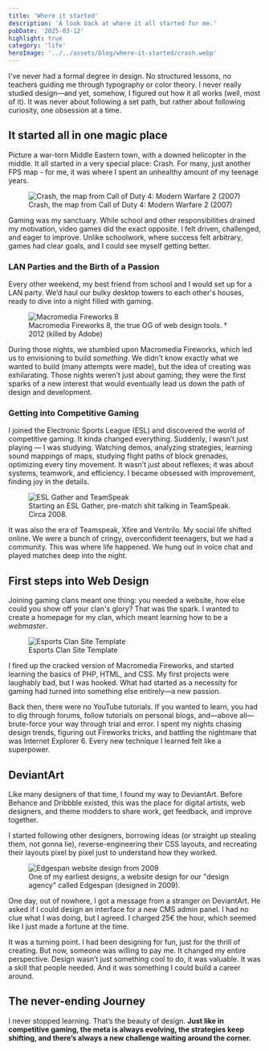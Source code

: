 ```yaml
---
title: 'Where it started'
description: 'A look back at where it all started for me.'
pubDate: '2025-03-12'
highlight: true
category: 'life'
heroImage: '../../assets/blog/where-it-started/crash.webp'
---
```



I've never had a formal degree in design. No structured lessons, no teachers guiding me through typography or color theory. I never really studied design—and yet, somehow, I figured out how it all works (well, most of it). It was never about following a set path, but rather about following curiosity, one obsession at a time.

## It started all in one magic place

Picture a war-torn Middle Eastern town, with a downed helicopter in the middle. It all started in a very special place: Crash. For many, just another FPS map - for me, it was where I spent an unhealthy amount of my teenage years.

<figure>
  <Image src={Crash} alt="Crash, the map from Call of Duty 4: Modern Warfare 2 (2007)" />
  <figcaption>Crash, the map from Call of Duty 4: Modern Warfare 2 (2007)</figcaption>
</figure>

Gaming was my sanctuary. While school and other responsibilities drained my motivation, video games did the exact opposite. I felt driven, challenged, and eager to improve. Unlike schoolwork, where success felt arbitrary, games had clear goals, and I could see myself getting better.

### LAN Parties and the Birth of a Passion

Every other weekend, my best friend from school and I would set up for a LAN party. We’d haul our bulky desktop towers to each other's houses, ready to dive into a night filled with gaming.

<aside class="right">
  <figure>
    <Image src={MacromediaFireworks} alt="Macromedia Fireworks 8" />
    <figcaption>Macromedia Fireworks 8, the true OG of web design tools. † 2012 (killed by Adobe)</figcaption>
  </figure>
</aside>

During those nights, we stumbled upon Macromedia Fireworks, which led us to envisioning to build _something_. We didn’t know exactly what we wanted to build (many attempts were made), but the idea of creating was exhilarating. Those nights weren’t just about gaming; they were the first sparks of a new interest that would eventually lead us down the path of design and development.

### Getting into Competitive Gaming

I joined the Electronic Sports League (ESL) and discovered the world of competitive gaming. It kinda changed everything. Suddenly, I wasn’t just playing — I was studying. Watching demos, analyzing strategies, learning sound mappings of maps, studying flight paths of block grenades, optimizing every tiny movement. It wasn’t just about reflexes; it was about systems, teamwork, and efficiency. I became obsessed with improvement, finding joy in the details.

<figure>
  <Image src={ESLGatherCS} alt="ESL Gather and TeamSpeak" />
  <figcaption>Starting an ESL Gather, pre-match shit talking in TeamSpeak. Circa 2008.</figcaption>
</figure>

It was also the era of Teamspeak, Xfire and Ventrilo. My social life shifted online. We were a bunch of cringy, overconfident teenagers, but we had a community. This was where life happened. We hung out in voice chat and played matches deep into the night.

## First steps into Web Design

Joining gaming clans meant one thing: you needed a website, how else could you show off your clan's glory? That was the spark. I wanted to create a homepage for my clan, which meant learning how to be a *webmaster*.

<aside class="left">
  <figure>
    <Image src={EsportsClanSiteTemplate} alt="Esports Clan Site Template" />
    <figcaption>Esports Clan Site Template</figcaption>
  </figure>
</aside>

I fired up the cracked version of Macromedia Fireworks, and started learning the basics of PHP, HTML, and CSS. My first projects were laughably bad, but I was hooked. What had started as a necessity for gaming had turned into something else entirely—a new passion.

Back then, there were no YouTube tutorials. If you wanted to learn, you had to dig through forums, follow tutorials on personal blogs, and—above all—brute-force your way through trial and error. I spent my nights chasing design trends, figuring out Fireworks tricks, and battling the nightmare that was Internet Explorer 6. Every new technique I learned felt like a superpower.

## DeviantArt

Like many designers of that time, I found my way to DeviantArt. Before Behance and Dribbble existed, this was the place for digital artists, web designers, and theme modders to share work, get feedback, and improve together.

I started following other designers, borrowing ideas (or straight up stealing them, not gonna lie), reverse-engineering their CSS layouts, and recreating their layouts pixel by pixel just to understand how they worked.

<figure>
  <Image src={EdgespanSite} alt="Edgespan website design from 2009" />
  <figcaption>One of my earliest designs, a website design for our "design agency" called Edgespan (designed in 2009).</figcaption>
</figure>

One day, out of nowhere, I got a message from a stranger on DeviantArt. He asked if I could design an interface for a new CMS admin panel. I had no clue what I was doing, but I agreed. I charged 25€ the hour, which seemed like I just made a fortune at the time.

It was a turning point. I had been designing for fun, just for the thrill of creating. But now, someone was willing to pay me. It changed my entire perspective. Design wasn’t just something cool to do, it was valuable. It was a skill that people needed. And it was something I could build a career around.

## The never-ending Journey

I never stopped learning. That’s the beauty of design. **Just like in competitive gaming, the meta is always evolving, the strategies keep shifting, and there’s always a new challenge waiting around the corner.**

